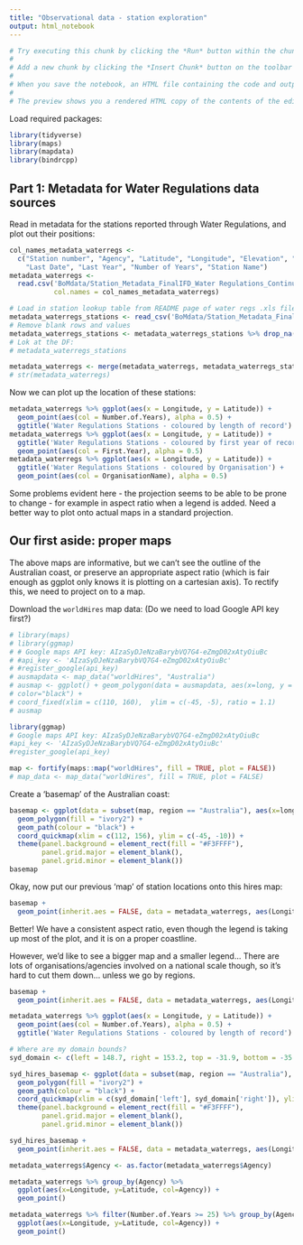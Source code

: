 ```yaml
---
title: "Observational data - station exploration"
output: html_notebook
---
```


```r
# Try executing this chunk by clicking the *Run* button within the chunk or by placing your cursor inside it and pressing *Ctrl+Shift+Enter*. 
# 
# Add a new chunk by clicking the *Insert Chunk* button on the toolbar or by pressing *Ctrl+Alt+I*.
# 
# When you save the notebook, an HTML file containing the code and output will be saved alongside it (click the *Preview* button or press *Ctrl+Shift+K* to preview the HTML file).
# 
# The preview shows you a rendered HTML copy of the contents of the editor. Consequently, unlike *Knit*, *Preview* does not run any R code chunks. Instead, the output of the chunk when it was last run in the editor is displayed.

```

Load required packages:

```r
library(tidyverse)
library(maps)
library(mapdata)
library(bindrcpp)
```


## Part 1: Metadata for Water Regulations data sources

Read in metadata for the stations reported through Water Regulations, and plot out their positions:

```r
col_names_metadata_waterregs <- 
  c("Station number", "Agency", "Latitude", "Longitude", "Elevation", "First Date", "First Year", 
    "Last Date", "Last Year", "Number of Years", "Station Name")
metadata_waterregs <- 
  read.csv('BoMdata/Station_Metadata_FinalIFD_Water Regulations_Continuous_reimported.csv', 
           col.names = col_names_metadata_waterregs)

# Load in station lookup table from README page of water regs .xls file
metadata_waterregs_stations <- read_csv('BoMdata/Station_Metadata_FinalIFD_Water Regulations_Continuous_README_page.csv', skip = 18, col_names = c("Agency", "OrganisationName", "State"))
# Remove blank rows and values
metadata_waterregs_stations <- metadata_waterregs_stations %>% drop_na()
# Lok at the DF:
# metadata_waterregs_stations

metadata_waterregs <- merge(metadata_waterregs, metadata_waterregs_stations[,c("Agency", "OrganisationName", "State")], by = 'Agency')
# str(metadata_waterregs)

```

Now we can plot up the location of these stations:

```r
metadata_waterregs %>% ggplot(aes(x = Longitude, y = Latitude)) + 
  geom_point(aes(col = Number.of.Years), alpha = 0.5) +
  ggtitle('Water Regulations Stations - coloured by length of record')
metadata_waterregs %>% ggplot(aes(x = Longitude, y = Latitude)) +
  ggtitle('Water Regulations Stations - coloured by first year of record') + 
  geom_point(aes(col = First.Year), alpha = 0.5)
metadata_waterregs %>% ggplot(aes(x = Longitude, y = Latitude)) +
  ggtitle('Water Regulations Stations - coloured by Organisation') + 
  geom_point(aes(col = OrganisationName), alpha = 0.5)

```

Some problems evident here - the projection seems to be able to be prone to change - for example in aspect ratio when a legend is added. Need a better way to plot onto actual maps in a standard projection.

## Our first aside: proper maps

The above maps are informative, but we can't see the outline of the Australian coast, or preserve an appropriate aspect ratio (which is fair enough as ggplot only knows it is plotting on a cartesian axis). To rectify this, we need to project on to a map.

Download the `worldHires` map data: (Do we need to load Google API key first?)

```r
# library(maps)
# library(ggmap)
# # Google maps API key: AIzaSyDJeNzaBarybVQ7G4-eZmgD02xAtyOiuBc
# #api_key <- 'AIzaSyDJeNzaBarybVQ7G4-eZmgD02xAtyOiuBc'
# #register_google(api_key)
# ausmapdata <- map_data("worldHires", "Australia")
# ausmap <- ggplot() + geom_polygon(data = ausmapdata, aes(x=long, y = lat, group = group), fill = "white",
# color="black") +
# coord_fixed(xlim = c(110, 160),  ylim = c(-45, -5), ratio = 1.1)
# ausmap

library(ggmap)
# Google maps API key: AIzaSyDJeNzaBarybVQ7G4-eZmgD02xAtyOiuBc
#api_key <- 'AIzaSyDJeNzaBarybVQ7G4-eZmgD02xAtyOiuBc'
#register_google(api_key)

map <- fortify(maps::map("worldHires", fill = TRUE, plot = FALSE))
# map_data <- map_data("worldHires", fill = TRUE, plot = FALSE)
```

Create a 'basemap' of the Australian coast:

```r
basemap <- ggplot(data = subset(map, region == "Australia"), aes(x=long, y=lat, group = group)) +
  geom_polygon(fill = "ivory2") +
  geom_path(colour = "black") +
  coord_quickmap(xlim = c(112, 156), ylim = c(-45, -10)) +
  theme(panel.background = element_rect(fill = "#F3FFFF"),
        panel.grid.major = element_blank(),
        panel.grid.minor = element_blank())
basemap
```

Okay, now put our previous 'map' of station locations onto this hires map:


```r
basemap +
  geom_point(inherit.aes = FALSE, data = metadata_waterregs, aes(Longitude, Latitude, color = OrganisationName), alpha = 0.6)
```

Better! We have a consistent aspect ratio, even though the legend is taking up most of the plot, and it is on a proper coastline.

However, we'd like to see a bigger map and a smaller legend... There are lots of organisations/agencies involved on a national scale though, so it's hard to cut them down... unless we go by regions.

```r
basemap +
  geom_point(inherit.aes = FALSE, data = metadata_waterregs, aes(Longitude, Latitude, color = OrganisationName), alpha = 0.6)
```





```r


metadata_waterregs %>% ggplot(aes(x = Longitude, y = Latitude)) + 
  geom_point(aes(col = Number.of.Years), alpha = 0.5) +
  ggtitle('Water Regulations Stations - coloured by length of record')

# Where are my domain bounds?
syd_domain <- c(left = 148.7, right = 153.2, top = -31.9, bottom = -35.9)

syd_hires_basemap <- ggplot(data = subset(map, region == "Australia"), aes(x=long, y=lat, group = group)) +
  geom_polygon(fill = "ivory2") +
  geom_path(colour = "black") +
  coord_quickmap(xlim = c(syd_domain['left'], syd_domain['right']), ylim = c(syd_domain['bottom'], syd_domain['top'])) +
  theme(panel.background = element_rect(fill = "#F3FFFF"),
        panel.grid.major = element_blank(),
        panel.grid.minor = element_blank())

syd_hires_basemap +
  geom_point(inherit.aes = FALSE, data = metadata_waterregs, aes(Longitude, Latitude, color = OrganisationName), alpha = 0.6)

```


```r
metadata_waterregs$Agency <- as.factor(metadata_waterregs$Agency)

metadata_waterregs %>% group_by(Agency) %>%
  ggplot(aes(x=Longitude, y=Latitude, col=Agency)) +
  geom_point()
```


```r
metadata_waterregs %>% filter(Number.of.Years >= 25) %>% group_by(Agency) %>%
  ggplot(aes(x=Longitude, y=Latitude, col=Agency)) +
  geom_point()

```

```r

```

